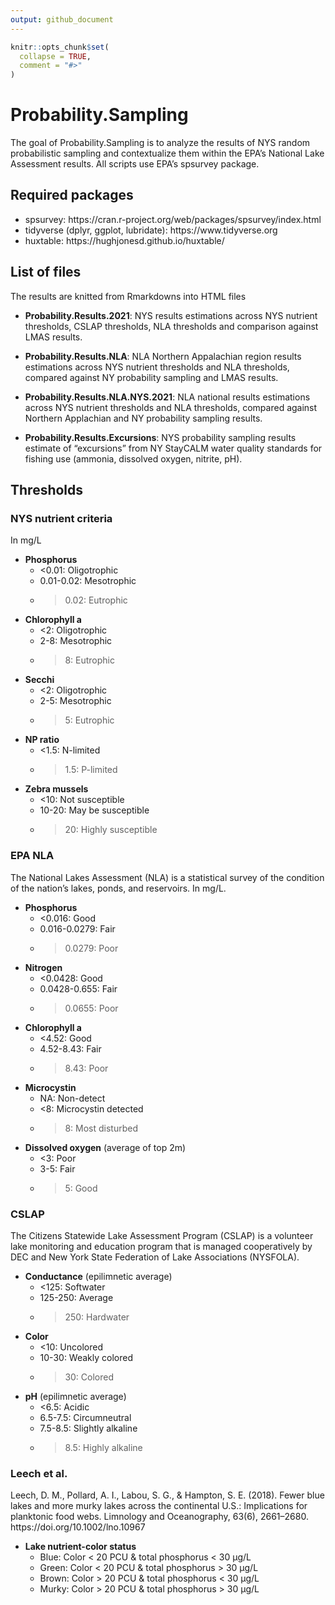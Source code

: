```yaml
---
output: github_document
---
```


<!-- README.md is generated from README.Rmd. Please edit that file -->

```r
knitr::opts_chunk$set(
  collapse = TRUE,
  comment = "#>"
)
```

# Probability.Sampling

<!-- badges: start -->
<!-- badges: end -->

The goal of Probability.Sampling is to analyze the results of NYS random probabilistic sampling and contextualize them within the EPA's National Lake Assessment results. All scripts use EPA's spsurvey package.
  
## Required packages

- spsurvey: https://cran.r-project.org/web/packages/spsurvey/index.html
- tidyverse (dplyr, ggplot, lubridate): https://www.tidyverse.org
- huxtable: https://hughjonesd.github.io/huxtable/

## List of files

The results are knitted from Rmarkdowns into HTML files

- <b>Probability.Results.2021</b>: NYS results estimations across NYS nutrient thresholds, CSLAP thresholds, NLA thresholds and comparison against LMAS results.

- <b>Probability.Results.NLA</b>: NLA Northern Appalachian region results estimations across NYS nutrient thresholds and NLA thresholds, compared against NY probability sampling and LMAS results.

- <b>Probability.Results.NLA.NYS.2021</b>: NLA national results estimations across NYS nutrient thresholds and NLA thresholds, compared against Northern Applachian and NY probability sampling results.

- <b>Probability.Results.Excursions</b>: NYS probability sampling results estimate of “excursions” from NY StayCALM water quality standards for fishing use (ammonia, dissolved oxygen, nitrite, pH).

## Thresholds

### NYS nutrient criteria

In mg/L

- <b>Phosphorus</b>
  - <0.01: Oligotrophic
  - 0.01-0.02: Mesotrophic
  - >0.02: Eutrophic
  
- <b>Chlorophyll a</b>
  - <2: Oligotrophic
  - 2-8: Mesotrophic
  - >8: Eutrophic
  
- <b>Secchi</b>
  - <2: Oligotrophic
  - 2-5: Mesotrophic
  - >5: Eutrophic
  
- <b>NP ratio</b>
  - <1.5: N-limited
  - >1.5: P-limited
  
- <b>Zebra mussels</b>
  - <10: Not susceptible
  - 10-20: May be susceptible
  - >20: Highly susceptible
  
### EPA NLA

The National Lakes Assessment (NLA) is a statistical survey of the condition of the nation's lakes, ponds, and reservoirs. In mg/L.

- <b>Phosphorus</b>
  - <0.016: Good
  - 0.016-0.0279: Fair
  - >0.0279: Poor
  
- <b>Nitrogen</b>
  - <0.0428: Good
  - 0.0428-0.655: Fair
  - >0.0655: Poor
  
- <b>Chlorophyll a</b>
  - <4.52: Good
  - 4.52-8.43: Fair
  - >8.43: Poor
  
- <b>Microcystin</b>
  - NA: Non-detect
  - <8: Microcystin detected
  - >8: Most disturbed
  
- <b>Dissolved oxygen</b> (average of top 2m)
  - <3: Poor
  - 3-5: Fair
  - >5: Good

### CSLAP

The Citizens Statewide Lake Assessment Program (CSLAP) is a volunteer lake monitoring and education program that is managed cooperatively by DEC and New York State Federation of Lake Associations (NYSFOLA). 

- <b>Conductance</b> (epilimnetic average)
  - <125: Softwater
  - 125-250: Average
  - >250: Hardwater

- <b>Color</b>
  - <10: Uncolored
  - 10-30: Weakly colored
  - >30: Colored
  
- <b>pH</b> (epilimnetic average)
  - <6.5: Acidic
  - 6.5-7.5: Circumneutral
  - 7.5-8.5: Slightly alkaline
  - >8.5: Highly alkaline
  
### Leech et al.
  
Leech, D. M., Pollard, A. I., Labou, S. G., & Hampton, S. E. (2018). Fewer blue lakes and more murky lakes across the continental U.S.: Implications for planktonic food webs. Limnology and Oceanography, 63(6), 2661–2680. https://doi.org/10.1002/lno.10967

- <b>Lake nutrient-color status</b>
  - Blue: Color < 20 PCU & total phosphorus < 30 µg/L
  - Green: Color < 20 PCU & total phosphorus > 30 µg/L
  - Brown: Color > 20 PCU & total phosphorus < 30 µg/L
  - Murky: Color > 20 PCU & total phosphorus > 30 µg/L